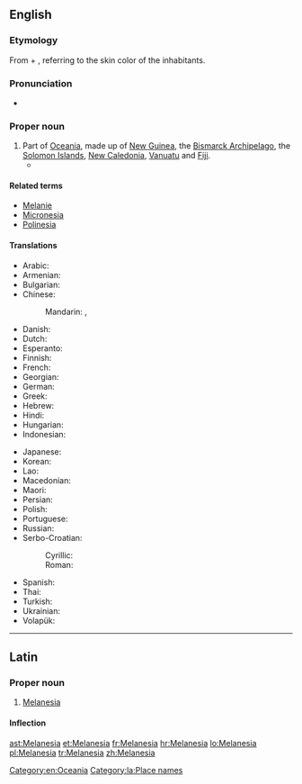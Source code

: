 ==English==
{{wikipedia}}

===Etymology===
From {{etyl|grc|en}} {{term|μέλας||dark|sc=polytonic|tr=melas|lang=grc}} + {{term|νῆσος||island|sc=polytonic|tr=nēsos|lang=grc}}, referring to the skin color of the inhabitants.

===Pronunciation===
* {{a|US}} {{rhymes|iːʒə}}

===Proper noun===
{{en-proper noun}}

# Part of [[Oceania]], made up of [[New Guinea]], the [[Bismarck Archipelago]], the [[Solomon Islands]], [[New Caledonia]], [[Vanuatu]] and [[Fiji]].
#* {{quote-journal
|passage=My job, then, is that of a cultural and religious broker of sorts, co-opting '''Melanesia''' to serve as a stimulus to thought in Le Moyne classrooms.
|page=315
|title=Thinking and teaching with the indigenous traditions of Melanesia
|journal=Beyond primitivism: indigenous religious traditions and modernity
|author=Mary N. MacDonald
|publisher=Routledge
|year=2004
|isbn=041527320X}}

====Related terms====
* [[Melanie]]
* [[Micronesia]]
* [[Polinesia]]

====Translations====
{{trans-top|part of Oceania}}
* Arabic: {{t|ar|ميلانيزيا|f|tr=milānīzya|sc=Arab}}
* Armenian: {{t|hy|Մելանեզիա|tr=Melanezia}}
* Bulgarian: {{t|bg|Мелане́зия|f|tr=Melanézija|sc=Cyrl}}
* Chinese:
*: Mandarin: {{t|cmn|美拉尼西亞|sc=Hani}}, {{t+|cmn|美拉尼西亚|tr=Měilāníxīyà|sc=Hani}}
* Danish: {{t+|da|Melanesien|p}}
* Dutch: {{t|nl|Melanesië}}
* Esperanto: {{t|eo|Melanezio}}
* Finnish: {{t|fi|Melanesia}}
* French: {{t+|fr|Mélanésie|f}}
* Georgian: {{t|ka|მელანეზია|sc=Geor}}
* German: {{t|de|Melanesien|n}}
* Greek: {{t|el|Μελανησία|f|tr=Melanesía|sc=Grek}}
* Hebrew: {{t|he|מלנזיה|sc=Hebr}}
* Hindi: {{t|hi|मॅलानिशिया|tr=melāniśiyā|sc=Deva}}
* Hungarian: {{t|hu|Melanézia}}
* Indonesian: {{t|id|Melenasia}}
{{trans-mid}}
* Japanese: {{t|ja|メラネシア|tr=Meraneshia}}
* Korean: {{t|ko|멜라네시아|tr=Mellanesia|sc=Kore}}
* Lao: {{t|lo|ເມລາເນເຊຍ|sc=Laoo}}
* Macedonian: {{t|mk|Мелане́зија|f|tr=Melanézija}}
* Maori: {{t|mi|Meranihia}}
* Persian: {{t+|fa|ملانزی|sc=fa-Arab}}
* Polish: {{t+|pl|Melanezja|f}}
* Portuguese: {{t|pt|Melanésia|f}}
* Russian: {{t|ru|Мелане́зия|f|tr=Melanɛ́zija}}
* Serbo-Croatian:
*: Cyrillic: {{t|sh|Меланезија|f}}
*: Roman: {{t|sh|Melanezija|f}}
* Spanish: {{t|es|Melanesia|f}}
* Thai: {{t|th|เมลานีเซีย|tr=maylaaneesia}}
* Turkish: {{t+|tr|Melanezya}}
* Ukrainian: {{t|uk|Мелане́зія|f|tr=Melanézija|sc=Cyrl}}
* Volapük: {{t+|vo|Bläga-Seanuäns}}
{{trans-bottom}}

[[Category:en:Oceania]]

----

==Latin==
{{wikipedia|lang=la}}

===Proper noun===
{{la-proper noun|Melanesia|Melanesiae|Melanesiae|f|first}}

# [[#English|Melanesia]]

====Inflection====
{{la-decl-1st-loc|num=sg|Melanesi}}

[[Category:la:Place names]]

[[ast:Melanesia]]
[[et:Melanesia]]
[[fr:Melanesia]]
[[hr:Melanesia]]
[[lo:Melanesia]]
[[pl:Melanesia]]
[[tr:Melanesia]]
[[zh:Melanesia]]